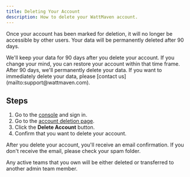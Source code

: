 ```yaml
---
title: Deleting Your Account
description: How to delete your WattMaven account.
---
```



Once your account has been marked for deletion, it will no longer be accessible by other users. Your data will be
permanently deleted after 90 days.

<Aside type="danger">
  We'll keep your data for 90 days after you delete your account. If you change
  your mind, you can restore your account within that time frame. After 90 days,
  we'll permanently delete your data. If you want to immediately delete your
  data, please [contact us](mailto:support@wattmaven.com).
</Aside>

## Steps

1. Go to the [console](https://console.wattmaven.com) and sign in.
2. Go to the [account deletion page](https://console.wattmaven.com/account/settings/danger).
3. Click the **Delete Account** button.
4. Confirm that you want to delete your account.

After you delete your account, you'll receive an email confirmation. If you don't receive the email, please check your
spam folder.

Any active teams that you own will be either deleted or transferred to another admin team member.
